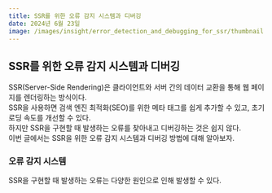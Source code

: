 ```yaml
---
title: SSR를 위한 오류 감지 시스템과 디버깅
date: 2024년 6월 23일
image: /images/insight/error_detection_and_debugging_for_ssr/thumbnail.png
---
```


## SSR를 위한 오류 감지 시스템과 디버깅

SSR(Server-Side Rendering)은 클라이언트와 서버 간의 데이터 교환을 통해 웹 페이지를 렌더링하는 방식이다. <br/>
SSR을 사용하면 검색 엔진 최적화(SEO)를 위한 메타 태그를 쉽게 추가할 수 있고, 초기 로딩 속도를 개선할 수 있다. <br/>
하지만 SSR을 구현할 때 발생하는 오류를 찾아내고 디버깅하는 것은 쉽지 않다. <br/>
이번 글에서는 SSR을 위한 오류 감지 시스템과 디버깅 방법에 대해 알아보자.

### 오류 감지 시스템

SSR을 구현할 때 발생하는 오류는 다양한 원인으로 인해 발생할 수 있다. <br/>
